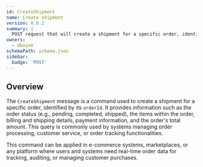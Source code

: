 ```yaml
---
id: CreateShipment
name: Create shipment
version: 0.0.1
summary: |
  POST request that will create a shipment for a specific order, identified by its orderId.
owners:
  - dboyne
schemaPath: schema.json
sidebar:
  badge: 'POST'
---
```



## Overview

The `CreateShipment` message is a command used to create a shipment for a specific order, identified by its `orderId`. It provides information such as the order status (e.g., pending, completed, shipped), the items within the order, billing and shipping details, payment information, and the order's total amount. This query is commonly used by systems managing order processing, customer service, or order tracking functionalities.

This command can be applied in e-commerce systems, marketplaces, or any platform where users and systems need real-time order data for tracking, auditing, or managing customer purchases.

<NodeGraph />

<SchemaViewer file="schema.json" title="JSON Schema" maxHeight="500" />
